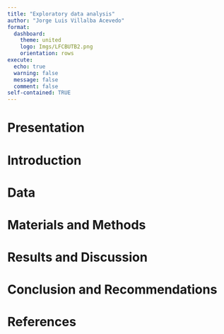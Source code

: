 ```yaml
---
title: "Exploratory data analysis"
author: "Jorge Luis Villalba Acevedo"
format: 
  dashboard:
    theme: united
    logo: Imgs/LFCBUTB2.png
    orientation: rows
execute: 
  echo: true
  warning: false
  message: false
  comment: false
self-contained: TRUE  
---
```



# Presentation

# Introduction 

# Data

# Materials and Methods

# Results and Discussion


# Conclusion and Recommendations

# References






